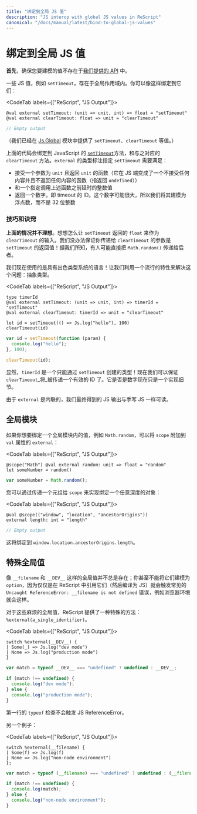 ```yaml
---
title: "绑定到全局 JS 值"
description: "JS interop with global JS values in ReScript"
canonical: "/docs/manual/latest/bind-to-global-js-values"
---
```


<!--
# Bind to Global JS Values
-->
# 绑定到全局 JS 值

<!--
**First**, make sure the value you'd like to model doesn't already exist in our [provided API](api/js).
-->

**首先**，确保您要建模的值不存在于[我们提供的 API](api/js) 中。

<!--
Some JS values, like `setTimeout`, live in the global scope. You can bind to them like so:
-->

一些 JS 值，例如 `setTimeout`，存在于全局作用域内。你可以像这样绑定到它们：

<CodeTab labels={["ReScript", "JS Output"]}>

```res example
@val external setTimeout: (unit => unit, int) => float = "setTimeout"
@val external clearTimeout: float => unit = "clearTimeout"
```
```js
// Empty output
```

</CodeTab>

<!--
(We already provide `setTimeout`, `clearTimeout` and others in the [Js.Global](api/js/global) module).
-->

（我们已经在 [Js.Global](api/js/global) 模块中提供了 `setTimeout`、`clearTimeout` 等值。）

<!--
This binds to the JavaScript [`setTimeout`](https://developer.mozilla.org/en-US/docs/Web/API/WindowOrworkerGlobalScope/setTimeout) methods and the corresponding `clearTimeout`. The `external`'s type annotation specifies that `setTimeout`:
-->

上面的代码会绑定到 JavaScript 的 [`setTimeout`](https://developer.mozilla.org/en-US/docs/Web/API/WindowOrworkerGlobalScope/setTimeout)方法，和与之对应的 `clearTimeout` 方法。`external` 的类型标注指定 `setTimeout` 需要满足：

<!--
- Takes a function that accepts `unit` and returns `unit` (which on the JS side turns into a function that accepts nothing and returns nothing aka `undefined`),
- and an integer that specifies the duration before calling said function,
- returns a number that is the timeout's ID. This number might be big, so we're modeling it as a float rather than the 32-bit int.
-->

- 接受一个参数为 `unit` 且返回 `unit` 的函数（它在 JS 端变成了一个不接受任何内容并且不返回任何内容的函数（指返回 `undefined`））
- 和一个指定调用上述函数之前延时的整数值
- 返回一个数字，即 timeout 的 ID。这个数字可能很大，所以我们将其建模为浮点数，而不是 32 位整数

<!--
### Tips & Tricks
-->
### 技巧和诀窍

<!--
**The above isn't ideal**. See how `setTimeout` returns a `float` and `clearTimeout` accepts one. There's no guarantee that you're passing the float created by `setTimeout` into `clearTimeout`! For all we know, someone might pass it `Math.random()` into the latter.
-->

**上面的情况并不理想**。想想怎么让 `setTimeout` 返回的 `float` 来作为 `clearTimeout` 的输入。我们没办法保证你传递给 `clearTimeout` 的参数是 `setTimeout` 的返回值！据我们所知，有人可能直接把 `Math.random()` 传递给后者。

<!--
We're in a language with a great type system now! Let's leverage a popular feature to solve this problem: abstract types.
-->

我们现在使用的是具有出色类型系统的语言！让我们利用一个流行的特性来解决这个问题：抽象类型。

<CodeTab labels={["ReScript", "JS Output"]}>

```res example
type timerId
@val external setTimeout: (unit => unit, int) => timerId = "setTimeout"
@val external clearTimeout: timerId => unit = "clearTimeout"

let id = setTimeout(() => Js.log("hello"), 100)
clearTimeout(id)
```
```js
var id = setTimeout(function (param) {
  console.log("hello");
}, 100);

clearTimeout(id);
```

</CodeTab>

<!--
Clearly, `timerId` is a type that can only be created by `setTimeout`! Now we've guaranteed that `clearTimeout` _will_ be passed a valid ID. Whether it's a number under the hood is now a mere implementation detail.
-->

显然，`timerId` 是一个只能通过 `setTimeout` 创建的类型！现在我们可以保证 `clearTimeout`_将_被传递一个有效的 ID 了。它是否是数字现在只是一个实现细节。

<!--
Since `external` s are inlined, we end up with JS output as readable as hand-written JS.
-->

由于 `external` 是内联的，我们最终得到的 JS 输出与手写 JS 一样可读。

<!--
## Global Modules
-->
## 全局模块

<!--
If you want to bind to a value inside a global module, e.g. `Math.random`, attach a `scope` to your `val` external:
-->

如果你想要绑定一个全局模块内的值，例如 `Math.random`，可以将 `scope` 附加到 `val` 属性的 `external`：

<CodeTab labels={["ReScript", "JS Output"]}>

```res example
@scope("Math") @val external random: unit => float = "random"
let someNumber = random()
```
```js
var someNumber = Math.random();
```

</CodeTab>

<!--
you can bind to an arbitrarily deep object by passing a tuple to `scope`:
-->

您可以通过传递一个元组给 `scope` 来实现绑定一个任意深度的对象：

<CodeTab labels={["ReScript", "JS Output"]}>

```res example
@val @scope(("window", "location", "ancestorOrigins"))
external length: int = "length"
```
```js
// Empty output
```

</CodeTab>

<!--
This binds to `window.location.ancestorOrigins.length`.
-->

这将绑定到 `window.location.ancestorOrigins.length`。

<!--
## Special Global Values
-->
## 特殊全局值

<!--
Global values like `__filename` and `__DEV__` don't always exist; you can't even model them as an `option`, since the mere act of referring to them in ReScript (then compiled into JS) would trigger the usual `Uncaught ReferenceError: __filename is not defined` error in e.g. the browser environment.
-->

像 `__filename` 和 `__DEV__` 这样的全局值并不总是存在；你甚至不能将它们建模为 `option`，因为仅仅是在 ReScript 中引用它们（然后编译为 JS）就会触发常见的 `Uncaught ReferenceError: __filename is not defined` 错误，例如浏览器环境就会这样。

<!--
For these troublesome global values, ReScript provides a special approach: `%external(a_single_identifier)`.
-->

对于这些麻烦的全局值，ReScript 提供了一种特殊的方法：`%external(a_single_identifier)`。

<CodeTab labels={["ReScript", "JS Output"]}>

```res example
switch %external(__DEV__) {
| Some(_) => Js.log("dev mode")
| None => Js.log("production mode")
}
```
```js
var match = typeof __DEV__ === "undefined" ? undefined : __DEV__;

if (match !== undefined) {
  console.log("dev mode");
} else {
  console.log("production mode");
}
```

</CodeTab>

<!--
That first line's `typeof` check won't trigger a JS ReferenceError.
-->

第一行的 `typeof` 检查不会触发 JS ReferenceError。

<!--
Another example:
-->

另一个例子：

<CodeTab labels={["ReScript", "JS Output"]}>

```res example
switch %external(__filename) {
| Some(f) => Js.log(f)
| None => Js.log("non-node environment")
};
```
```js
var match = typeof (__filename) === "undefined" ? undefined : (__filename);

if (match !== undefined) {
  console.log(match);
} else {
  console.log("non-node environment");
}
```

</CodeTab>

<!-- TODO: revamp this page. Not good. Tell to use globalThis["foo"], and look in our stdlib -->
